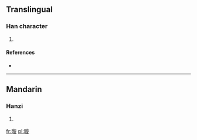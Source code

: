 ==Translingual==

===Han character===
{{Han char|rn=72|rad=日|as=11|sn=15|four=|canj=日卜尸人 (AYSO)}}

# {{defn|Han|sort=日11}}

====References====
* {{Han ref|kx=0499.320|dkj=14139|dj=0869.020|hdz=21534.150|uh=66B6|ud=26294}}

----

==Mandarin==

===Hanzi===
{{cmn-hanzi|pin=[[xuán]] ([[xuan2]])|wg=hsüan<sup>2</sup>}}

# {{defn|Mandarin|sort=日11}}

[[fr:暶]]
[[pl:暶]]